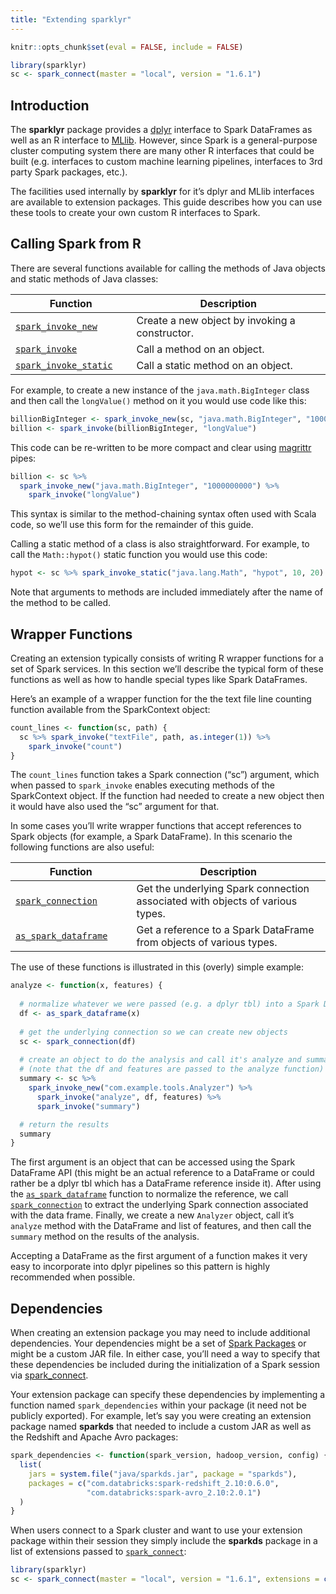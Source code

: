 ```yaml
---
title: "Extending sparklyr"
---
```


```r
knitr::opts_chunk$set(eval = FALSE, include = FALSE)
```

```r
library(sparklyr)
sc <- spark_connect(master = "local", version = "1.6.1")
```


## Introduction

The **sparklyr** package provides a [dplyr](dplyr.html) interface to Spark DataFrames as well as an R interface to [MLlib](mllib.html). However, since Spark is a general-purpose cluster computing system there are many other R interfaces that could be built (e.g. interfaces to custom machine learning pipelines, interfaces to 3rd party Spark packages, etc.).

The facilities used internally by **sparklyr** for it's dplyr and MLlib interfaces are available to extension packages. This guide describes how you can use these tools to create your own custom R interfaces to Spark.

## Calling Spark from R

There are several functions available for calling the methods of Java objects and static methods of Java classes:

| Function | Description  |
|----------------------------|---------------------------------------------|
| [`spark_invoke_new`](reference/sparklyr/latest/spark_invoke_new.html) | Create a new object by invoking a constructor.  |
| [`spark_invoke`](reference/sparklyr/latest/spark_invoke.html) | Call a method on an object. |
| [`spark_invoke_static`](reference/sparklyr/latest/spark_invoke_static.html) | Call a static method on an object.  |

For example, to create a new instance of the `java.math.BigInteger` class and then call the `longValue()` method on it you would use code like this:

```r
billionBigInteger <- spark_invoke_new(sc, "java.math.BigInteger", "1000000000")
billion <- spark_invoke(billionBigInteger, "longValue")
```

This code can be re-written to be more compact and clear using [magrittr](https://cran.r-project.org/web/packages/magrittr/vignettes/magrittr.html) pipes: 

```r
billion <- sc %>% 
  spark_invoke_new("java.math.BigInteger", "1000000000") %>%
    spark_invoke("longValue")
```

This syntax is similar to the method-chaining syntax often used with Scala code, so we'll use this form for the remainder of this guide.

Calling a static method of a class is also straightforward. For example, to call the `Math::hypot()` static function you would use this code:

```r
hypot <- sc %>% spark_invoke_static("java.lang.Math", "hypot", 10, 20) 
```

Note that arguments to methods are included immediately after the name of the method to be called.

## Wrapper Functions

Creating an extension typically consists of writing R wrapper functions for a set of Spark services. In this section we'll describe the typical form of these functions as well as how to handle special types like Spark DataFrames. 

Here's an example of a wrapper function for the the text file line counting function available from the SparkContext object:

```r
count_lines <- function(sc, path) {
  sc %>% spark_invoke("textFile", path, as.integer(1)) %>% 
    spark_invoke("count")
}
```

The `count_lines` function takes a Spark connection ("sc") argument, which when passed to `spark_invoke` enables executing methods of the SparkContext object. If the function had needed to create a new object then it would have also used the "sc" argument for that.

In some cases you'll write wrapper functions that accept references to Spark objects (for example, a Spark DataFrame). In this scenario the following functions are also useful:

| Function | Description  |
|----------------------------|---------------------------------------------|
| [`spark_connection`](reference/sparklyr/latest/spark_connection.html) | Get the underlying Spark connection associated with objects of various types. |
| [`as_spark_dataframe`](reference/sparklyr/latest/as_spark_dataframe.html) | Get a reference to a Spark DataFrame from objects of various types. |

The use of these functions is illustrated in this (overly) simple example:

```r
analyze <- function(x, features) {
  
  # normalize whatever we were passed (e.g. a dplyr tbl) into a Spark DataFrame
  df <- as_spark_dataframe(x)
  
  # get the underlying connection so we can create new objects
  sc <- spark_connection(df)
  
  # create an object to do the analysis and call it's analyze and summary methods
  # (note that the df and features are passed to the analyze function)
  summary <- sc %>%  
    spark_invoke_new("com.example.tools.Analyzer") %>% 
      spark_invoke("analyze", df, features) %>% 
      spark_invoke("summary")

  # return the results
  summary
}
```

The first argument is an object that can be accessed using the Spark DataFrame API (this might be an actual reference to a DataFrame or could rather be a dplyr tbl which has a DataFrame reference inside it). After using the [`as_spark_dataframe`](reference/sparklyr/latest/as_spark_dataframe.html) function to normalize the reference, we call [`spark_connection`](reference/sparklyr/latest/spark_connection.html) to extract the underlying Spark connection associated with the data frame. Finally, we create a new `Analyzer` object, call it's `analyze` method with the DataFrame and list of features, and then call the `summary` method on the results of the analysis.

Accepting a DataFrame as the first argument of a function makes it very easy to incorporate into dplyr pipelines so this pattern is highly recommended when possible.

## Dependencies

When creating an extension package you may need to include additional dependencies. Your dependencies might be a set of [Spark Packages](https://spark-packages.org/) or might be a custom JAR file. In either case, you'll need a way to specify that these dependencies be included during the initialization of a Spark session via [spark_connect](reference/sparklyr/latest/spark_connect).

Your extension package can specify these dependencies by implementing a function named `spark_dependencies` within your package (it need not be publicly exported). For example, let's say you were creating an extension package named **sparkds** that needed to include a custom JAR as well as the Redshift and Apache Avro packages:

```r
spark_dependencies <- function(spark_version, hadoop_version, config) {
  list(
    jars = system.file("java/sparkds.jar", package = "sparkds"),
    packages = c("com.databricks:spark-redshift_2.10:0.6.0",
                 "com.databricks:spark-avro_2.10:2.0.1")
  )
}
```

When users connect to a Spark cluster and want to use your extension package within their session they simply include the **sparkds** package in a list of extensions passed to [`spark_connect`](reference/sparklyr/latest/spark_connect.html):

```r
library(sparklyr)
sc <- spark_connect(master = "local", version = "1.6.1", extensions = c("sparkds"))
```







